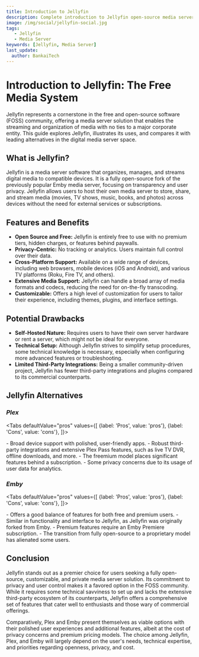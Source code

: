 ```yaml
---
title: Introduction to Jellyfin
description: Complete introduction to Jellyfin open-source media server including features, benefits, setup requirements, and comparisons with Plex and Emby.
image: /img/social/jellyfin-social.jpg
tags:
   - Jellyfin
   - Media Server
keywords: [Jellyfin, Media Server]
last_update:
  author: BankaiTech
---
```



# **Introduction to Jellyfin: The Free Media System**

Jellyfin represents a cornerstone in the free and open-source software (FOSS) community, offering a media server solution that enables the streaming and organization of media with no ties to a major corporate entity. This guide explores Jellyfin, illustrates its uses, and compares it with leading alternatives in the digital media server space.

## **What is Jellyfin?**

Jellyfin is a media server software that organizes, manages, and streams digital media to compatible devices. It is a fully open-source fork of the previously popular Emby media server, focusing on transparency and user privacy. Jellyfin allows users to host their own media server to store, share, and stream media (movies, TV shows, music, books, and photos) across devices without the need for external services or subscriptions.

## **Features and Benefits**

- **Open Source and Free:** Jellyfin is entirely free to use with no premium tiers, hidden charges, or features behind paywalls.
- **Privacy-Centric:** No tracking or analytics. Users maintain full control over their data.
- **Cross-Platform Support:** Available on a wide range of devices, including web browsers, mobile devices (iOS and Android), and various TV platforms (Roku, Fire TV, and others).
- **Extensive Media Support:** Jellyfin can handle a broad array of media formats and codecs, reducing the need for on-the-fly transcoding.
- **Customizable:** Offers a high level of customization for users to tailor their experience, including themes, plugins, and interface settings.

## **Potential Drawbacks**

- **Self-Hosted Nature:** Requires users to have their own server hardware or rent a server, which might not be ideal for everyone.
- **Technical Setup:** Although Jellyfin strives to simplify setup procedures, some technical knowledge is necessary, especially when configuring more advanced features or troubleshooting.
- **Limited Third-Party Integrations:** Being a smaller community-driven project, Jellyfin has fewer third-party integrations and plugins compared to its commercial counterparts.

## **Jellyfin Alternatives**

### ***Plex***

<Tabs
  defaultValue="pros"
  values={[
    {label: 'Pros', value: 'pros'},
    {label: 'Cons', value: 'cons'},
  ]}>

<TabItem value="pros">
- Broad device support with polished, user-friendly apps.
- Robust third-party integrations and extensive Plex Pass features, such as live TV DVR, offline downloads, and more.
</TabItem>

<TabItem value="cons">
- The freemium model places significant features behind a subscription.
- Some privacy concerns due to its usage of user data for analytics.
</TabItem>
</Tabs>

### ***Emby***

<Tabs
  defaultValue="pros"
  values={[
    {label: 'Pros', value: 'pros'},
    {label: 'Cons', value: 'cons'},
  ]}>

<TabItem value="pros">
- Offers a good balance of features for both free and premium users.
- Similar in functionality and interface to Jellyfin, as Jellyfin was originally forked from Emby.
</TabItem>

<TabItem value="cons">
- Premium features require an Emby Premiere subscription.
- The transition from fully open-source to a proprietary model has alienated some users.
</TabItem>
</Tabs>

## **Conclusion**

Jellyfin stands out as a premier choice for users seeking a fully open-source, customizable, and private media server solution. Its commitment to privacy and user control makes it a favored option in the FOSS community. While it requires some technical savviness to set up and lacks the extensive third-party ecosystem of its counterparts, Jellyfin offers a comprehensive set of features that cater well to enthusiasts and those wary of commercial offerings.

Comparatively, Plex and Emby present themselves as viable options with their polished user experiences and additional features, albeit at the cost of privacy concerns and premium pricing models. The choice among Jellyfin, Plex, and Emby will largely depend on the user's needs, technical expertise, and priorities regarding openness, privacy, and cost.

<BuyMeACoffeeButton />
